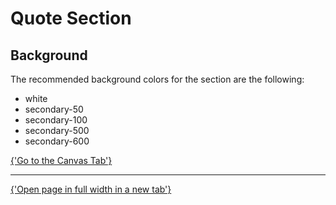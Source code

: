 
<Meta of={QuoteSectionStories} />

# Quote Section

<Canvas of={QuoteSectionStories.Example} />

<Controls of={QuoteSectionStories.Example} />

## Background

The recommended background colors for the section are the following:

- white
- secondary-50
- secondary-100
- secondary-500
- secondary-600

<a href="?path=/story/sections-content-quote--example">
  {'Go to the Canvas Tab'}
</a>

---

<a href="?id=sections-content-quote--example&viewMode=story" target="_blank">
  {'Open page in full width in a new tab'}
</a>
